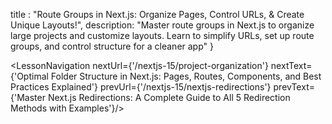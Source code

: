 
  title : "Route Groups in Next.js: Organize Pages, Control URLs, & Create Unique Layouts!",
  description: "Master route groups in Next.js to organize large projects and customize layouts. Learn to simplify URLs, set up route groups, and control structure for a cleaner app"
}


<LessonNavigation nextUrl={'/nextjs-15/project-organization'} nextText={'Optimal Folder Structure in Next.js: Pages, Routes, Components, and Best Practices Explained'} prevUrl={'/nextjs-15/nextjs-redirections'} prevText={'Master Next.js Redirections: A Complete Guide to All 5 Redirection Methods with Examples'}/>
